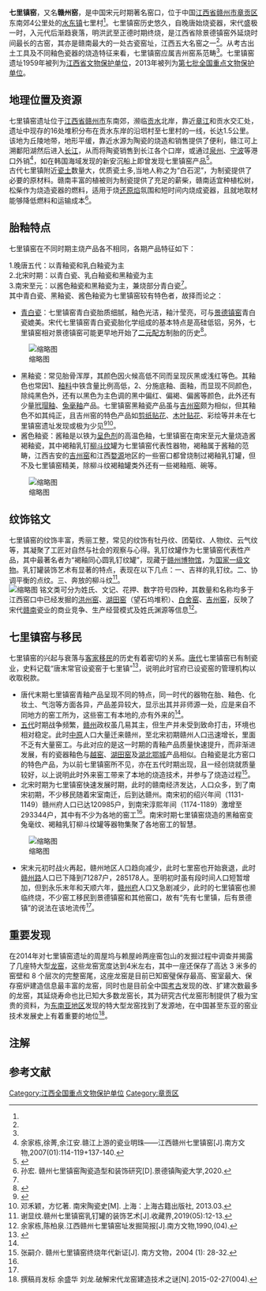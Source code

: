 {{coord|25.85706|114.98984|display=title|scale:10000}}
{{文物保护单位
| 级别 = 全国
| 名称 = 七里镇窑址
| 图片 = 
| 所在 = [[江西省|江西省]][[赣州市|赣州市]][[章贡区|章贡区]]
| 分类 = 古遗址
| 时代 = 唐至明
| 编号 = 7-0213-1-213
| 登录 = 2013年3月5日
}}
'''七里镇窑'''，又名'''赣州窑'''，是中国宋元时期著名窑口，位于中国[[江西省|江西省]][[赣州市|赣州市]][[章贡区|章贡区]]东南郊4公里处的[[水东镇_(赣州市)|水东镇]]七里村<ref name="瓷业明珠"/>。七里镇窑历史悠久，自晚唐始烧瓷器，宋代盛极一时，入元代后渐趋衰落，明洪武至正德时期终烧，是江西省除景德镇窑外延烧时间最长的古窑，其亦是赣南最大的一处古瓷窑址，江西五大名窑之一<ref name="终烧新证"/>。从考古出土工具及不同釉色瓷器的烧造特征来看，七里镇窑应属吉州窑系范畴<ref name="发掘简报"/>。七里镇窑遗址1959年被列为[[江西省文物保护单位|江西省文物保护单位]]，2013年被列为[[第七批全国重点文物保护单位|第七批全国重点文物保护单位]]。

{{Gallery
|width = 300
|height = 
|lines = 1
|File:Jiangxi Sheng Bowuguan 20120627-29.jpg|鼓钉纹罐，宋，1986年赣州七里镇窑出土 
}}

== 地理位置及资源 ==
七里镇窑遗址位于[[江西省|江西省]][[赣州市|赣州市]]东南郊，濒临[[贡水|贡水]]北岸，靠近[[章水_(赣江)|章江]]和贡水交汇处，遗址中现存的16处堆积分布在贡水东岸的沿垇村至七里村的一线，长达1.5公里。该地为丘陵地带，地形平缓，靠近水源为陶瓷的烧造和销售提供了便利，赣江可上溯鄱阳湖然后进入[[长江|长江]]，从而将陶瓷销售到长江各个口岸，或通过[[泉州|泉州]]、[[宁波|宁波]]等港口外销<ref name="瓷业明珠">余家栋,徐菁,余江安.赣江上游的瓷业明珠——江西赣州七里镇窑[J].南方文物,2007(01):114-119+137-140.</ref>，如在韩国海域发现的新安沉船上即曾发现七里镇窑产品<ref>{{cite journal |author1=薛翘 |author2=刘劲峰 |title=江西全南县渡田坑、梅子山窑址调查 |journal=南方文物 |date=1996 |issue=02}}</ref>。<br>

古代七里镇附近[[瓷土|瓷土]]数量大，优质瓷土多,当地人称之为“白石泥”，为制瓷提供了必要的原材料。赣南丰富的植被则为制瓷提供了充足的薪柴，赣南适宜种植松树，松柴作为烧造瓷器的燃料，适用于烧[[还原焰|还原焰]]氛围和短时间内烧成瓷器，且就地取材能够降低燃料和运输成本<ref name="孙宏">孙宏. 赣州七里镇窑陶瓷造型和装饰研究[D].景德镇陶瓷大学,2020.</ref>。

== 胎釉特点 ==
七里镇窑在不同时期主烧产品各不相同，各期产品特征如下：

1.晚唐五代：以青釉瓷和乳白釉瓷为主<br>
2.北宋时期：以青白瓷、乳白釉瓷和黑釉瓷为主<br>
3.南宋至元：以酱色釉瓷和黑釉瓷为主，兼烧部分青白瓷<ref name="瓷业明珠"/>。
<br>
其中青白瓷、黑釉瓷、酱色釉瓷为七里镇窑较有特色者，故择而论之：
* [[青白瓷|青白瓷]]：七里镇窑青白瓷胎质细腻，釉色光洁，釉汁莹亮，可与[[景德镇窑|景德镇窑]]青白瓷媲美。宋代七里镇窑青白瓷瓷胎化学组成的基本特点是高硅低铝，另外，七里镇窑相对景德镇窑可能更早地开始了[[二元配方|二元配方]]制胎的历史<ref>{{cite journal |author1=汤敏丽，吴隽，肖发标，吴军明，袁枫，吴琳|title=赣州七里镇窑出土宋代青白瓷胎釉化学组成的EDXRF分析研究 |journal=陶瓷学报 |date=2017 |issue=3}}</ref>。
[[File:宋代七里镇窑青白釉碗、盆残片.jpg|缩略图]]
*黑釉瓷：常见胎骨浑厚，其颜色因火候高低不同而呈现灰黑或浅红等色。其釉色也常因1、[[釉料|釉料]]中铁含量比例高低，2、分施底釉、面釉，而显现不同颜色，除纯黑色外，还有以黑色为主色调的黑中偏红、偏褐、偏酱等颜色，此外还有少量[[玳瑁釉|玳瑁釉]]、[[兔毫釉|兔毫釉]]产品。七里镇窑黑釉瓷产品虽与[[吉州窑|吉州窑]]颇为相似，但其釉色不如其纯正，且吉州窑的特色产品如[[剪纸贴花|剪纸贴花]]、[[木叶贴花|木叶贴花]]、彩绘等并未在七里镇窑遗址发现或极为少见<ref>{{cite web |author1=标新立异者 |title=元代七里镇窑工祈祷"天下太平" |url=https://zhuanlan.zhihu.com/p/257095004 |accessdate=2021-02-06 |archive-date=2021-02-13 |archive-url=https://web.archive.org/web/20210213171739/https://zhuanlan.zhihu.com/p/257095004 |dead-url=no }}</ref><ref>邓禾颖，方忆著. 南宋陶瓷史[M]. 上海：上海古籍出版社, 2013.03.</ref>。
*酱色釉瓷：酱釉是以铁为[[呈色剂|呈色剂]]的高温色釉，七里镇窑在南宋至元大量烧造酱褐釉瓷，其中褐釉乳钉[[柳斗纹|柳斗纹]]罐为七里镇窑代表性器物，褐釉属于酱釉的范畴，江西吉安的[[吉州窑|吉州窑]]和江西[[婺源|婺源]]地区的一些窑口都曾烧制过褐釉乳钉罐，但不及七里镇窑精美，除柳斗纹褐釉罐类外还有一些褐釉瓶、碗等。
[[File:宋代七里镇窑酱釉刻划鱼纹钵残片.jpg|缩略图]]

== 纹饰铭文 ==
七里镇窑的纹饰丰富，秀丽工整，常见的纹饰有牡丹纹、团菊纹、人物纹、云气纹等，其凝聚了工匠对自然与社会的观察与心得。乳钉纹罐作为七里镇窑代表性产品，其中最著名者为“褐釉同心圆乳钉纹罐”，现藏于[[赣州博物馆|赣州博物馆]]，为[[国家一级文物|国家一级文物]]。乳钉罐装饰艺术有显著的特点，表现在以下几点：一、吉祥的乳钉纹。二、协调平衡的点纹。三、奔放的柳斗纹<ref>谢显纹.赣州七里镇窑乳钉罐的装饰艺术[J].收藏界,2019(05):12-13.</ref>。<br>
[[File:宋代七里镇窑白釉镂空卷草纹香薰残片.jpg|缩略图]]
铭文类可分为姓氏、文记、花押、数字符号四种，其数量和名称均多于江西窑口中已经发掘的[[洪州窑|洪州窑]]、[[湖田窑|湖田窑]]（望石坞堆积）、[[白舍窑|白舍窑]]、[[吉州窑|吉州窑]]，反映了宋代[[赣南|赣南]]瓷业的商业竞争、生产经营模式及姓氏渊源等信息<ref name="发掘简报">余家栋,陈柏泉.江西赣州七里镇窑址发掘简报[J].南方文物,1990,(04).</ref>。

== 七里镇窑与移民 ==
七里镇窑的兴起与衰落与[[客家|客家]][[移民|移民]]的历史有着密切的关系。[[唐代|唐代]]七里镇窑已有制瓷业，史料记载“唐末常官设瓷窑于七里镇”<ref>{{cite book |author1=李国强 |author2=李放 |title=江西科学技术史 |date=2007.01 |publisher=海洋出版社 |location=北京 |isbn=7-5027-6732-0 |page=163}}</ref>{{noteTag|name=同项名称|1=断句为唐末/常官/设瓷窑于七里镇}}，说明此时官府已设瓷窑的管理机构以收取税款。
* 唐代末期七里镇窑青釉产品呈现不同的特点，同一时代的器物在胎、釉色、化妆土、气泡等方面各异，产品差异较大，显示出其并非师源一处，应是来自不同地方的窑工所为，这些窑工有本地的,亦有外来的<ref name="终烧新证"/>。<br>
* [[五代|五代]]时期战争频繁，[[赣州|赣州]]政权虽几易其主，但生产并未受到致命打击，环境也相对稳定。此时[[中原|中原]]人口大量迁来赣州，至北宋初期赣州人口迅速增长，里面不乏有大量窑工。与此对应的是这一时期的青釉产品质量快速提升，而非渐进发展，有的瓷器釉色与[[越窑|越窑]]、[[湖田窑|湖田窑]]及[[湖北|湖北]][[鄂城|鄂城]]产品相似。白釉瓷是北方窑口的特色产品，为以前七里镇窑所不见，亦在五代时期出现，且一经创烧就质量较好，以上说明此时外来窑工带来了本地的烧造技术，并参与了烧造过程<ref name="终烧新证">张嗣介. 赣州七里镇窑终烧年代新证[J]. 南方文物，2004 (1): 28-32.</ref>。
* 北宋时期为七里镇窑快速发展时期，此时的赣南经济发达，人口众多，到了南宋初期，不少移民随着宋室南迁，后到达赣州。南宋初的绍兴年间（1131-1149）赣州府人口已达120985户，到南宋淳熙年间（1174-1189）激增至293344户，其中有不少为各地的窑工<ref name="发掘简报"/>。南宋时期七里镇窑烧造的黑釉窑变兔毫纹、褐釉乳钉柳斗纹罐等器物集聚了各地窑工的智慧。
[[File:宋代七里镇窑青白釉盏、托(1).jpg|缩略图]]
* 宋末元初时战火再起，赣州地区人口趋向减少，此时七里窑也开始衰退，此时[[赣州路|赣州路]]人口已下降到71287户，285178人。至明初时虽有段时间人口短暂增加，但到永乐末年和天顺六年，[[赣州府|赣州府]]人口又急剧减少，此时的七里镇窑也濒临终烧，不少窑工移民到景德镇窑和其他窑口，故有“先有七里镇，后有景德镇”的说法在该地流传<ref name="终烧新证"/>。

== 重要发现 ==
在2014年对七里镇窑遗址的周屋坞与赖屋岭两座窑包山的发掘过程中调查并揭露了几座特大型[[龙窑|龙窑]]，这些龙窑宽度达到4米左右，其中一座还保存了高达 3 米多的窑壁和 8 个层次的完整窑尾，这座龙窑是目前已知窑璧保存最高、窑室最大、保存窑炉建造信息最丰富的龙窑，同时也是目前全中国[[考古|考古]]发现的改、扩建次数最多的龙窑，其延烧寿命也比已知大多数龙窑长，其为研究古代龙窑形制提供了极为宝贵的资料，为[[东南亚地区|东南亚地区]]发现的特大型龙窑找到了发源地，在中国甚至东亚的窑业技术发展史上有着重要的地位<ref>撰稿肖发标 余盛华 刘龙.破解宋代龙窑建造技术之谜[N].2015-02-27(004).</ref>。

== 注解 ==
{{noteFoot|1= {{noteTag|name=同项名称|1=断句为唐末/常官/设瓷窑于七里镇}} }}

==参考文献==
{{commonscat|Qilizhen Kiln}}
{{reflist}}

{{江西全国重点文物保护单位}}
{{中国古代瓷窑}}

{{DEFAULTSORT:Q}}
[[Category:江西全国重点文物保护单位|Category:江西全国重点文物保护单位]]
[[Category:章贡区|Category:章贡区]]